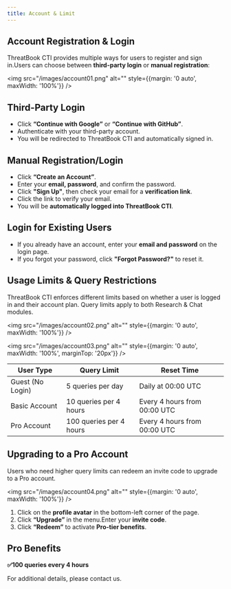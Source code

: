 ```yaml
---
title: Account & Limit
---
```


## Account Registration & Login 

ThreatBook CTI provides multiple ways for users to register and sign in.Users can choose between **third-party login** or **manual registration**:

<img src="/images/account01.png" alt="" style={{margin: '0 auto', maxWidth: '100%'}} />

## Third-Party Login 

- Click **“Continue with Google”** or **“Continue with GitHub”**.
- Authenticate with your third-party account.
- You will be redirected to ThreatBook CTI and automatically signed in.

## Manual Registration/Login

- Click **“Create an Account”**.
- Enter your **email, password**, and confirm the password.
- Click **"Sign Up"**, then check your email for a **verification link**.
- Click the link to verify your email.
- You will be **automatically logged into ThreatBook CTI**.

## Login for Existing Users

- If you already have an account, enter your **email and password** on the login page.
- If you forgot your password, click **"Forgot Password?"** to reset it.

## Usage Limits & Query Restrictions

ThreatBook CTI enforces different limits based on whether a user is logged in and their account plan. Query limits apply to both Research & Chat modules.

<img src="/images/account02.png" alt="" style={{margin: '0 auto', maxWidth: '100%'}} />

<img src="/images/account03.png" alt="" style={{margin: '0 auto', maxWidth: '100%', marginTop: '20px'}} />

|User Type|Query Limit|Reset Time|
|---|---|---|
|Guest (No Login)|	5 queries per day	 |Daily at 00:00 UTC|
|Basic Account|	10 queries per 4 hours	|Every 4 hours from 00:00 UTC|
|Pro Account|	100 queries per 4 hours	|Every 4 hours from 00:00 UTC|

## Upgrading to a Pro Account

Users who need higher query limits can redeem an invite code to upgrade to a Pro account.

<img src="/images/account04.png" alt="" style={{margin: '0 auto', maxWidth: '100%'}} />

1. Click on the **profile avatar** in the bottom-left corner of the page.
2. Click **“Upgrade”** in the menu.Enter your **invite code**.
3. Click **“Redeem”** to activate **Pro-tier benefits**.

## Pro Benefits
**✅100 queries every 4 hours**

For additional details, please contact us.


